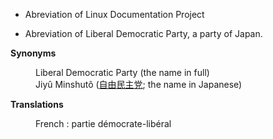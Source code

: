 * Abreviation of Linux Documentation Project

* Abreviation of Liberal Democratic Party, a party of Japan.
'''Synonyms'''
:Liberal Democratic Party (the name in full)
:Jiyû Minshutô ([[自由]][[民主]][[党]]; the name in Japanese)
'''Translations'''
:French : partie démocrate-libéral